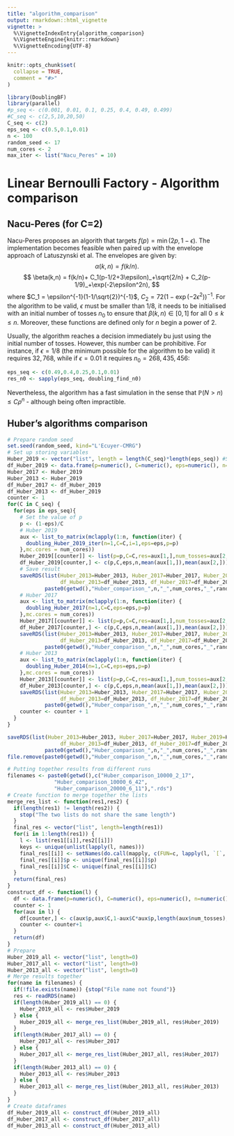 ```yaml
---
title: "algorithm_comparison"
output: rmarkdown::html_vignette
vignette: >
  %\VignetteIndexEntry{algorithm_comparison}
  %\VignetteEngine{knitr::rmarkdown}
  %\VignetteEncoding{UTF-8}
---
```


```r
knitr::opts_chunk$set(
  collapse = TRUE,
  comment = "#>"
)
```

```r
library(DoublingBF)
library(parallel)
#p_seq <- c(0.001, 0.01, 0.1, 0.25, 0.4, 0.49, 0.499)
#C_seq <- c(2,5,10,20,50)
C_seq <- c(2)
eps_seq <- c(0.5,0.1,0.01)
n <- 100
random_seed <- 17
num_cores <- 2
max_iter <- list("Nacu_Peres" = 10)
```

# Linear Bernoulli Factory - Algorithm comparison

## Nacu-Peres (for C=2)

Nacu-Peres proposes an algorith that targets $f(p) = \min(2p,1-\epsilon)$. The implementation becomes feasible when paired up with the envelope approach of Latuszynski et al.
The envelopes are given by:
$$
\alpha(k,n) = f(k/n).
$$
$$
\beta(k,n) = f(k/n)+ C_1(p-1/2+3\epsilon)_+\sqrt{2/n} + C_2(p-1/9)_+\exp(-2\epsilon^2n),
$$
where $C_1 = \epsilon^{-1}(1-1/\sqrt{2})^{-1}$, $C_2 = 72(1-\exp(-2\epsilon^2))^{-1}$. For the algorithm to be valid, $\epsilon$ must be smaller than $1/8$, it needs to be initialised with an initial number of tosses $n_0$ to ensure that $\beta(k,n) \in [0,1]$ for all $0\leq k \leq n$. Moreover, these functions are defined only for $n$ begin a power of 2. 

Usually, the algorithm reaches a decision immediately bu just using the initial number of tosses. However, this number can be prohibitive. For instance, if $\epsilon = 1/8$ (the minimum possible for the algorithm to be valid) it requires $32,768$, while if $\epsilon = 0.01$ it requires $n_0 = 268,435,456$:

```r
eps_seq <- c(0.49,0.4,0.25,0.1,0.01)
res_n0 <- sapply(eps_seq, doubling_find_n0)
```


Nevertheless, the algorithm has a fast simulation in the sense that $\mathbb{P}(N >n) \leq C\rho^n$ - although being often impractible.


## Huber's algorithms comparison
```r
# Prepare random seed
set.seed(random_seed, kind="L'Ecuyer-CMRG")
# Set up storing variables
Huber_2019 <- vector("list", length = length(C_seq)*length(eps_seq)) #Save results
df_Huber_2019 <- data.frame(p=numeric(), C=numeric(), eps=numeric(), n=numeric(), est_p=numeric(), est_num_tosses=numeric(), stringsAsFactors = F)
Huber_2017 <- Huber_2019
Huber_2013 <- Huber_2019
df_Huber_2017 <- df_Huber_2019
df_Huber_2013 <- df_Huber_2019
counter <- 1
for(C in C_seq) {
  for(eps in eps_seq){
    # Set the value of p
    p <- (1-eps)/C
    # Huber 2019
    aux <- list_to_matrix(mclapply(1:n, function(iter) {
      doubling_Huber_2019_iter(n=1,C=C,i=1,eps=eps,p=p)
    },mc.cores = num_cores))
    Huber_2019[[counter]] <- list(p=p,C=C,res=aux[1,],num_tosses=aux[2,])
    df_Huber_2019[counter,] <- c(p,C,eps,n,mean(aux[1,]),mean(aux[2,]))
    # Save result
    saveRDS(list(Huber_2013=Huber_2013, Huber_2017=Huber_2017, Huber_2019=Huber_2019, 
                 df_Huber_2013=df_Huber_2013, df_Huber_2017=df_Huber_2017, df_Huber_2019=df_Huber_2019),
            paste0(getwd(),"Huber_comparison_",n,"_",num_cores,"_",random_seed,"_TEMP.rds"))
    # Huber 2017
    aux <- list_to_matrix(mclapply(1:n, function(iter) {
      doubling_Huber_2017(n=1,C=C,eps=eps,p=p)
    },mc.cores = num_cores))
    Huber_2017[[counter]] <- list(p=p,C=C,res=aux[1,],num_tosses=aux[2,])
    df_Huber_2017[counter,] <- c(p,C,eps,n,mean(aux[1,]),mean(aux[2,]))
    saveRDS(list(Huber_2013=Huber_2013, Huber_2017=Huber_2017, Huber_2019=Huber_2019, 
                 df_Huber_2013=df_Huber_2013, df_Huber_2017=df_Huber_2017, df_Huber_2019=df_Huber_2019),
            paste0(getwd(),"Huber_comparison_",n,"_",num_cores,"_",random_seed,"_TEMP.rds"))
    # Huber 2013
    aux <- list_to_matrix(mclapply(1:n, function(iter) {
      doubling_Huber_2014(n=1,C=C,eps=eps,p=p)
    },mc.cores = num_cores))
    Huber_2013[[counter]] <- list(p=p,C=C,res=aux[1,],num_tosses=aux[2,])
    df_Huber_2013[counter,] <- c(p,C,eps,n,mean(aux[1,]),mean(aux[2,]))
    saveRDS(list(Huber_2013=Huber_2013, Huber_2017=Huber_2017, Huber_2019=Huber_2019, 
                 df_Huber_2013=df_Huber_2013, df_Huber_2017=df_Huber_2017, df_Huber_2019=df_Huber_2019),
            paste0(getwd(),"Huber_comparison_",n,"_",num_cores,"_",random_seed,"_TEMP.rds"))
    counter <- counter + 1
  }
}

saveRDS(list(Huber_2013=Huber_2013, Huber_2017=Huber_2017, Huber_2019=Huber_2019, 
                 df_Huber_2013=df_Huber_2013, df_Huber_2017=df_Huber_2017, df_Huber_2019=df_Huber_2019),
            paste0(getwd(),"Huber_comparison_",n,"_",num_cores,"_",random_seed,".rds"))
file.remove(paste0(getwd(),"Huber_comparison_",n,"_",num_cores,"_",random_seed,"_TEMP.rds"))
```

```r
# Putting together results from different runs
filenames <- paste0(getwd(),c("Huber_comparison_10000_2_17",
               "Huber_comparison_10000_6_42",
               "Huber_comparison_20000_6_11"),".rds")
# Create function to merge together the lists
merge_res_list <- function(res1,res2) {
  if(length(res1) != length(res2)) {
    stop("The two lists do not share the same length")
  }
  final_res <- vector("list", length=length(res1))
  for(i in 1:length(res1)) {
    l <- list(res1[[i]],res2[[i]])
    keys <- unique(unlist(lapply(l, names)))
    final_res[[i]] <- setNames(do.call(mapply, c(FUN=c, lapply(l, `[`, keys))), keys)
    final_res[[i]]$p <- unique(final_res[[i]]$p)
    final_res[[i]]$C <- unique(final_res[[i]]$C)
  }
  return(final_res)
}
construct_df <- function(l) {
  df <- data.frame(p=numeric(), C=numeric(), eps=numeric(), n=numeric(), mean_p=numeric(), sd_num_tosses=numeric(), mean_num_tosses=numeric(), median_num_tosses=numeric(), stringsAsFactors = F)
  counter <- 1
  for(aux in l) {
    df[counter,] <- c(aux$p,aux$C,1-aux$C*aux$p,length(aux$num_tosses),mean(aux$p),sd(aux$num_tosses),mean(aux$num_tosses),  median(aux$num_tosses))
    counter <- counter+1
  }
  return(df)
}
# Prepare
Huber_2019_all <- vector("list", length=0)
Huber_2017_all <- vector("list", length=0)
Huber_2013_all <- vector("list", length=0)
# Merge results together
for(name in filenames) {
  if(!file.exists(name)) {stop("File name not found")}
  res <- readRDS(name)
  if(length(Huber_2019_all) == 0) {
    Huber_2019_all <- res$Huber_2019
  } else {
    Huber_2019_all <- merge_res_list(Huber_2019_all, res$Huber_2019)
  }
  if(length(Huber_2017_all) == 0) {
    Huber_2017_all <- res$Huber_2017
  } else {
    Huber_2017_all <- merge_res_list(Huber_2017_all, res$Huber_2017)
  }
  if(length(Huber_2013_all) == 0) {
    Huber_2013_all <- res$Huber_2013
  } else {
    Huber_2013_all <- merge_res_list(Huber_2013_all, res$Huber_2013)
  }
}
# Create dataframes
df_Huber_2019_all <- construct_df(Huber_2019_all)
df_Huber_2017_all <- construct_df(Huber_2017_all)
df_Huber_2013_all <- construct_df(Huber_2013_all)
```





